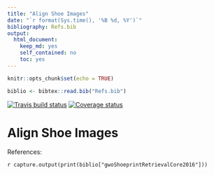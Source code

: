 ```yaml
---
title: "Align Shoe Images"
date: "`r format(Sys.time(), '%B %d, %Y')`"
bibliography: Refs.bib
output: 
  html_document: 
    keep_md: yes
    self_contained: no
    toc: yes
---
```


```r
knitr::opts_chunk$set(echo = TRUE)
```


```r
biblio <- bibtex::read.bib("Refs.bib")
```

[![Travis build status](https://travis-ci.org/srvanderplas/ShoeAlignR.svg?branch=master)](https://travis-ci.org/srvanderplas/ShoeAlignR)
[![Coverage status](https://codecov.io/gh/srvanderplas/ShoeAlignR/branch/master/graph/badge.svg)](https://codecov.io/github/srvanderplas/ShoeAlignR?branch=master)

# Align Shoe Images

References:

`r capture.output(print(biblio["gwoShoeprintRetrievalCore2016"]))`
